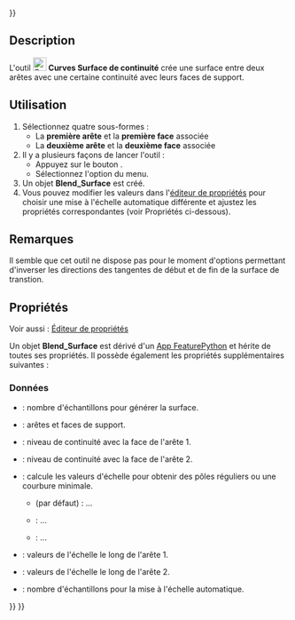 <languages/>
{{UnfinishedDocu{{#translation:}}}}

{{Docnav/fr
|[[Curves_MultiLoft/fr|Multi lissage]]
|[[Curves_BlendSolid/fr|Solide de continuité]]
|[[Curves_Workbench/fr|Atelier Curves]]
|IconL=Curves_MultiLoft.svg
|IconR=Curves_BlendSolid.svg
|IconC=Curves_workbench_icon.svg
}}

{{GuiCommand/fr
|Name=Curves BlendSurf2
|Name/fr=Curves Surface de continuité
|MenuLocation=Surfaces → BlendSurface
|Workbenches=[[Curves_Workbench/fr|Curves]]
}}

==Description==

L'outil [[Image:Curves_BlendSurf2.svg|24px]] '''Curves Surface de continuité''' crée une surface entre deux arêtes avec une certaine continuité avec leurs faces de support.

<span id="Usage"></span>
==Utilisation==

# Sélectionnez quatre sous-formes :
#* La '''première arête''' et la '''première face''' associée
#* La '''deuxième arête''' et la '''deuxième face''' associée
# Il y a plusieurs façons de lancer l'outil :
#* Appuyez sur le bouton {{Button|[[Image:Curves_BlendSurf2.svg|16px]] [[Curves_BlendSurf2/fr|BlendSurface]]}}.
#* Sélectionnez l'option {{MenuCommand|Surfaces → [[Image:Curves_BlendSurf2.svg|16px]] BlendSurface}} du menu.
# Un objet '''Blend_Surface''' est créé.
# Vous pouvez modifier les valeurs dans l'[[Property_editor/fr|éditeur de propriétés]] pour choisir une mise à l'échelle automatique différente et ajustez les propriétés correspondantes (voir Propriétés ci-dessous).

<span id="Notes"></span>
==Remarques==

Il semble que cet outil ne dispose pas pour le moment d'options permettant d'inverser les directions des tangentes de début et de fin de la surface de transtion.

<span id="Properties"></span>
==Propriétés==

Voir aussi : [[Property_editor/fr|Éditeur de propriétés]]

Un objet '''Blend_Surface''' est dérivé d'un [[App_FeaturePython/fr|App FeaturePython]] et hérite de toutes ses propriétés. Il possède également les propriétés supplémentaires suivantes :

<span id="Data"></span>
===Données===

{{TitleProperty|Base}}

* {{PropertyData|Samples|Integer}} : nombre d'échantillons pour générer la surface.
* {{PropertyData|Sources|LinkSubList}} : arêtes et faces de support.

{{TitleProperty|Continuity}}

* {{PropertyData|Continuity1|Integer}} : niveau de continuité avec la face de l'arête 1.
* {{PropertyData|Continuity2|Integer}} : niveau de continuité avec la face de l'arête 2.

{{TitleProperty|Scale}}

* {{PropertyData|Auto Scale|Enumeration}} : calcule les valeurs d'échelle pour obtenir des pôles réguliers ou une courbure minimale.
** {{Value|RegularPoles}} (par défaut) : ...
** {{Value|MinimizeCurvature}} : ...
** {{Value|Manual}} : ...
* {{PropertyData|Scale1|FloatList}} : valeurs de l'échelle le long de l'arête 1.
* {{PropertyData|Scale2|FloatList}} : valeurs de l'échelle le long de l'arête 2.
* {{PropertyData|Scale Samples|Integer}} : nombre d'échantillons pour la mise à l'échelle automatique.


{{Docnav/fr
|[[Curves_MultiLoft/fr|Multi lissage]]
|[[Curves_BlendSolid/fr|Solide de continuité]]
|[[Curves_Workbench/fr|Atelier Curves]]
|IconL=Curves_MultiLoft.svg
|IconR=Curves_BlendSolid.svg
|IconC=Curves_workbench_icon.svg
}}

{{Curves Tools navi{{#translation:}}}}
{{Userdocnavi{{#translation:}}}}